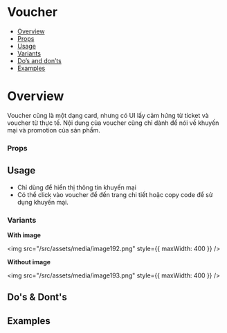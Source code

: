 
<Meta of={Stories} />

# Voucher

- [Overview](#overview)
- [Props](#props)
- [Usage](#usage)
- [Variants](#variants)
- [Do’s and don’ts](#dos--donts)
- [Examples](#examples)

# Overview

Voucher cũng là một dạng card, nhưng có UI lấy cảm hứng từ ticket và
voucher từ thực tế. Nội dung của voucher cũng chỉ dành để nói về khuyến
mại và promotion của sản phẩm.

<Canvas of={Stories.Default} />

### Props

<Controls of={Stories.Default} />

## Usage

<Controls of={Stories.Default} />

- Chỉ dùng để hiển thị thông tin khuyến mại
- Có thể click vào voucher để đến trang chi tiết hoặc copy code để sử dụng
  khuyến mại.

### Variants

**With image**

<img src="/src/assets/media/image192.png" style={{ maxWidth: 400 }} />

**Without image**

<img src="/src/assets/media/image193.png" style={{ maxWidth: 400 }} />

## Do's & Dont's

## Examples

<Canvas of={Stories.WithImage} />

<Canvas of={Stories.NoImage} />
